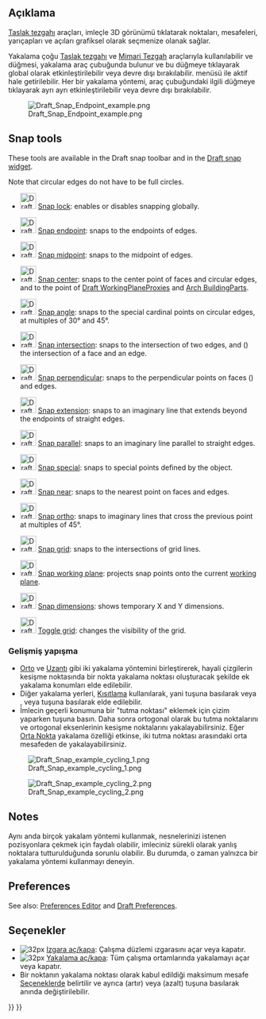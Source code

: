 <languages/>

<div lang="en" dir="ltr" class="mw-content-ltr">
{{Docnav
|[[Draft_snap_widget|Snap widget]]
|[[Draft_Constrain|Constrain]]
|[[Draft_Workbench|Draft]]
|IconL=
|IconR=
|IconC=Workbench_Draft.svg
}}
</div>

{{TOCright}}

<span id="Description"></span>
== Açıklama ==

<div class="mw-translate-fuzzy">
[[Draft_Workbench/tr|Taslak tezgahı]] araçları, imleçle 3D görünümü tıklatarak noktaları, mesafeleri, yarıçapları ve açıları grafiksel olarak seçmenize olanak sağlar.
</div>

<div class="mw-translate-fuzzy">
Yakalama çoğu [[Draft_Workbench/tr| Taslak tezgahı]] ve [[Arch_Workbench/tr| Mimari Tezgah]] araçlarıyla kullanılabilir ve {{Button | [[Image: Draft_Snap_Lock.svg | 16px]] [[Draft_Snap_Lock/tr|Yakalama aç/kapa]]}} düğmesi, yakalama araç çubuğunda bulunur ve bu düğmeye tıklayarak global olarak etkinleştirilebilir veya devre dışı bırakılabilir.   {{MenuCommand | Görünüm → Araç Çubukları → Taslak Yakalama}} menüsü ile aktif hale getirilebilir. Her bir yakalama yöntemi, araç çubuğundaki ilgili düğmeye tıklayarak ayrı ayrı etkinleştirilebilir veya devre dışı bırakılabilir.
</div>

[[Image:Draft_Snap_Endpoint_example.png]]
<div class="mw-translate-fuzzy">
{{Caption | Çizgi yakalama başka bir satıra dikey olarak yakalar}}
</div>

<div lang="en" dir="ltr" class="mw-content-ltr">
== Snap tools ==
</div>

<div lang="en" dir="ltr" class="mw-content-ltr">
These tools are available in the Draft snap toolbar and in the [[Draft_snap_widget|Draft snap widget]].
</div>

<div lang="en" dir="ltr" class="mw-content-ltr">
Note that circular edges do not have to be full circles.
</div>

<div lang="en" dir="ltr" class="mw-content-ltr">
* [[Image:Draft_Snap_Lock.svg|32px]] [[Draft_Snap_Lock|Snap lock]]: enables or disables snapping globally.
</div>

<div lang="en" dir="ltr" class="mw-content-ltr">
* [[Image:Draft_Snap_Endpoint.svg|32px]] [[Draft_Snap_Endpoint|Snap endpoint]]: snaps to the endpoints of edges.
</div>

<div lang="en" dir="ltr" class="mw-content-ltr">
* [[Image:Draft_Snap_Midpoint.svg|32px]] [[Draft_Snap_Midpoint|Snap midpoint]]: snaps to the midpoint of edges.
</div>

<div lang="en" dir="ltr" class="mw-content-ltr">
* [[Image:Draft_Snap_Center.svg|32px]] [[Draft_Snap_Center|Snap center]]: snaps to the center point of faces and circular edges, and to the {{PropertyData|Placement}} point of [[Draft_WorkingPlaneProxy|Draft WorkingPlaneProxies]] and [[Arch_BuildingPart|Arch BuildingParts]].
</div>

<div lang="en" dir="ltr" class="mw-content-ltr">
* [[Image:Draft_Snap_Angle.svg|32px]] [[Draft_Snap_Angle|Snap angle]]: snaps to the special cardinal points on circular edges, at multiples of 30° and 45°.
</div>

<div lang="en" dir="ltr" class="mw-content-ltr">
* [[Image:Draft_Snap_Intersection.svg|32px]] [[Draft_Snap_Intersection|Snap intersection]]: snaps to the intersection of two edges, and ({{Version|1.1}}) the intersection of a face and an edge.
</div>

<div lang="en" dir="ltr" class="mw-content-ltr">
* [[Image:Draft_Snap_Perpendicular.svg|32px]] [[Draft_Snap_Perpendicular|Snap perpendicular]]: snaps to the perpendicular points on faces ({{Version|0.21}}) and edges.
</div>

<div lang="en" dir="ltr" class="mw-content-ltr">
* [[Image:Draft_Snap_Extension.svg|32px]] [[Draft_Snap_Extension|Snap extension]]: snaps to an imaginary line that extends beyond the endpoints of straight edges.
</div>

<div lang="en" dir="ltr" class="mw-content-ltr">
* [[Image:Draft_Snap_Parallel.svg|32px]] [[Draft_Snap_Parallel|Snap parallel]]: snaps to an imaginary line parallel to straight edges.
</div>

<div lang="en" dir="ltr" class="mw-content-ltr">
* [[Image:Draft_Snap_Special.svg|32px]] [[Draft_Snap_Special|Snap special]]: snaps to special points defined by the object.
</div>

<div lang="en" dir="ltr" class="mw-content-ltr">
* [[Image:Draft_Snap_Near.svg|32px]] [[Draft_Snap_Near|Snap near]]: snaps to the nearest point on faces and edges.
</div>

<div lang="en" dir="ltr" class="mw-content-ltr">
* [[Image:Draft_Snap_Ortho.svg|32px]] [[Draft_Snap_Ortho|Snap ortho]]: snaps to imaginary lines that cross the previous point at multiples of 45°.
</div>

<div lang="en" dir="ltr" class="mw-content-ltr">
* [[Image:Draft_Snap_Grid.svg|32px]] [[Draft_Snap_Grid|Snap grid]]: snaps to the intersections of grid lines.
</div>

<div lang="en" dir="ltr" class="mw-content-ltr">
* [[Image:Draft_Snap_WorkingPlane.svg|32px]] [[Draft_Snap_WorkingPlane|Snap working plane]]: projects snap points onto the current [[Draft_SelectPlane|working plane]].
</div>

<div lang="en" dir="ltr" class="mw-content-ltr">
* [[Image:Draft_Snap_Dimensions.svg|32px]] [[Draft_Snap_Dimensions|Snap dimensions]]: shows temporary X and Y dimensions.
</div>

<div lang="en" dir="ltr" class="mw-content-ltr">
* [[Image:Draft_ToggleGrid.svg|32px]] [[Draft_ToggleGrid|Toggle grid]]: changes the visibility of the grid.
</div>

<span id="Advanced_snapping"></span>
<div class="mw-translate-fuzzy">
=== Gelişmiş yapışma ===
</div>

<div class="mw-translate-fuzzy">
* [[Draft_Snap_Ortho/tr|Orto]] ve [[Draft_Snap_Extension/tr|Uzantı]] gibi iki yakalama yöntemini birleştirerek, hayali çizgilerin kesişme noktasında bir nokta yakalama noktası oluşturacak şekilde ek yakalama konumları elde edilebilir. 
* Diğer yakalama yerleri, [[Draft Constrain/tr|Kısıtlama]]  kullanılarak, yani {{KEY | Shift}} tuşuna basılarak veya {{KEY | X}}, {{KEY | Y}} veya {{KEY|Z}} tuşuna basılarak elde edilebilir.  
* İmlecin geçerli konumuna bir "tutma noktası" eklemek için çizim yaparken {{KEY | Q}} tuşuna basın. Daha sonra ortogonal olarak bu tutma noktalarını ve ortogonal eksenlerinin kesişme noktalarını yakalayabilirsiniz. Eğer [[Draft_Snap_Midpoint/tr|Orta Nokta]] yakalama özelliği etkinse, iki tutma noktası arasındaki orta mesafeden de yakalayabilirsiniz. {{Version/tr | 0.17}}
</div>

[[Image:Draft_Snap_example_cycling_1.png]]
<div lang="en" dir="ltr" class="mw-content-ltr">
{{Caption|Snap cycling 1: The red rectangle was created first therefore it has snap priority. Without snap cycling you cannot snap to the green rectangle where it is overlapped by the red rectangle.}}
</div>

[[Image:Draft_Snap_example_cycling_2.png]]
<div lang="en" dir="ltr" class="mw-content-ltr">
{{Caption|Snap cycling 2: After using the snap cycle key once the green rectangle receives snap priority. Snapping to the midpoint of the overlapped green edge is now possible.}}
</div>

<div lang="en" dir="ltr" class="mw-content-ltr">
== Notes ==
</div>

<div class="mw-translate-fuzzy">
Aynı anda birçok yakalam yöntemi kullanmak, nesnelerinizi istenen pozisyonlara çekmek için faydalı olabilir, imleciniz sürekli olarak yanlış noktalara tutturulduğunda sorunlu olabilir. Bu durumda, o zaman yalnızca bir yakalama yöntemi kullanmayı deneyin.
</div>

<div lang="en" dir="ltr" class="mw-content-ltr">
== Preferences ==
</div>

<div lang="en" dir="ltr" class="mw-content-ltr">
See also: [[Preferences_Editor|Preferences Editor]] and [[Draft_Preferences|Draft Preferences]].
</div>

<div class="mw-translate-fuzzy">
== Seçenekler == 
* [[Image: Draft_ToggleGrid.svg | 32px]] [[Draft ToggleGrid/tr | Izgara aç/kapa]]: Çalışma düzlemi ızgarasını açar veya kapatır. 
* [[Image: Draft_Snap_Lock.svg | 32px]] [[Draft_Snap_Lock/tr |Yakalama aç/kapa]]: Tüm çalışma ortamlarında yakalamayı açar veya kapatır. 
* Bir noktanın yakalama noktası olarak kabul edildiği maksimum mesafe [[Draft Preferences/tr|Seçeneklerde]] belirtilir ve ayrıca {{KEY|<nowiki>[</nowiki>}} (artır) veya {{KEY|<nowiki>]</nowiki>}}(azalt) tuşuna basılarak anında değiştirilebilir.
</div>


<div class="mw-translate-fuzzy">
{{Draft Tools navi/tr}}
{{Userdocnavi/tr}}
</div>

{{Draft Tools navi{{#translation:}}}}
{{Userdocnavi{{#translation:}}}}